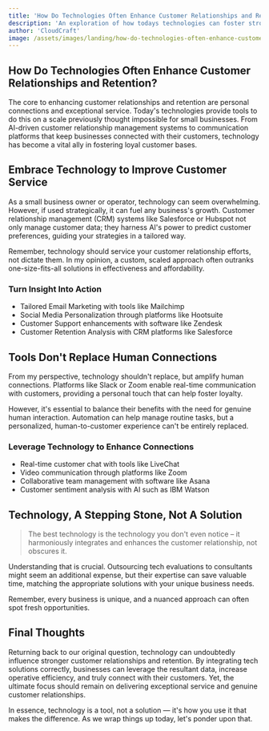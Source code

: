 ```yaml
---
title: 'How Do Technologies Often Enhance Customer Relationships and Retention?'
description: 'An exploration of how todays technologies can foster stronger customer relationships and retention, specifically for small businesses.'
author: 'CloudCraft'
image: /assets/images/landing/how-do-technologies-often-enhance-customer-relationships-and-retention.jpg
---
```


## How Do Technologies Often Enhance Customer Relationships and Retention?

The core to enhancing customer relationships and retention are personal connections and exceptional service. Today's technologies provide tools to do this on a scale previously thought impossible for small businesses. From AI-driven customer relationship management systems to communication platforms that keep businesses connected with their customers, technology has become a vital ally in fostering loyal customer bases.

<ServicesBlurb />

## Embrace Technology to Improve Customer Service

As a small business owner or operator, technology can seem overwhelming. However, if used strategically, it can fuel any business's growth. Customer relationship management (CRM) systems like Salesforce or Hubspot not only manage customer data; they harness AI's power to predict customer preferences, guiding your strategies in a tailored way.

Remember, technology should service your customer relationship efforts, not dictate them. In my opinion, a custom, scaled approach often outranks one-size-fits-all solutions in effectiveness and affordability.

### Turn Insight Into Action

 * Tailored Email Marketing with tools like Mailchimp
 * Social Media Personalization through platforms like Hootsuite
 * Customer Support enhancements with software like Zendesk
 * Customer Retention Analysis with CRM platforms like Salesforce

## Tools Don't Replace Human Connections

From my perspective, technology shouldn't replace, but amplify human connections. Platforms like Slack or Zoom enable real-time communication with customers, providing a personal touch that can help foster loyalty.

However, it's essential to balance their benefits with the need for genuine human interaction. Automation can help manage routine tasks, but a personalized, human-to-customer experience can't be entirely replaced.

### Leverage Technology to Enhance Connections

 * Real-time customer chat with tools like LiveChat
 * Video communication through platforms like Zoom
 * Collaborative team management with software like Asana
 * Customer sentiment analysis with AI such as IBM Watson

<GetStartedBlurb />

## Technology, A Stepping Stone, Not A Solution

<blockquote>The best technology is the technology you don't even notice – it harmoniously integrates and enhances the customer relationship, not obscures it.</blockquote>

Understanding that is crucial. Outsourcing tech evaluations to consultants might seem an additional expense, but their expertise can save valuable time, matching the appropriate solutions with your unique business needs.

Remember, every business is unique, and a nuanced approach can often spot fresh opportunities. 

## Final Thoughts

Returning back to our original question, technology can undoubtedly influence stronger customer relationships and retention. By integrating tech solutions correctly, businesses can leverage the resultant data, increase operative efficiency, and truly connect with their customers. Yet, the ultimate focus should remain on delivering exceptional service and genuine customer relationships. 

In essence, technology is a tool, not a solution — it's how you use it that makes the difference. As we wrap things up today, let's ponder upon that.